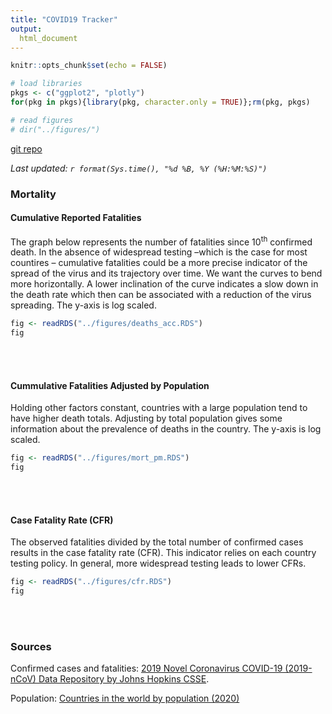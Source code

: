 ```yaml
---
title: "COVID19 Tracker"
output: 
  html_document
---
```


```r
knitr::opts_chunk$set(echo = FALSE)

# load libraries
pkgs <- c("ggplot2", "plotly")
for(pkg in pkgs){library(pkg, character.only = TRUE)};rm(pkg, pkgs)

# read figures
# dir("../figures/")
```

[git repo](https://github.com/jdemello/covid19_tracker)

_Last updated: `r format(Sys.time(), "%d %B, %Y (%H:%M:%S)")`_


### Mortality

#### Cumulative Reported Fatalities

The graph below represents the number of fatalities since 10<sup>th</sup> confirmed death. In the absence of widespread testing --which is the case for most countires -- cumulative fatalities could be a more precise indicator of the spread of the virus and its trajectory over time. We want the curves to bend more horizontally. A lower inclination of the curve indicates a slow down in the death rate which then can be associated with a reduction of the virus spreading. The y-axis is log scaled.

```r
fig <- readRDS("../figures/deaths_acc.RDS")
fig
```

<br>
<br>

#### Cummulative Fatalities Adjusted by Population

Holding other factors constant, countries with a large population tend to have higher death totals. Adjusting by total population gives some information about the prevalence of deaths in the country. The y-axis is log scaled.

```r
fig <- readRDS("../figures/mort_pm.RDS")
fig
```

<br>
<br>

#### Case Fatality Rate (CFR)

The observed fatalities divided by the total number of confirmed cases results in the case fatality rate (CFR). This indicator relies on each country testing policy. In general, more widespread testing leads to lower CFRs. 

```r
fig <- readRDS("../figures/cfr.RDS")
fig
```

<br>
<br>

### Sources

Confirmed cases and fatalities: [2019 Novel Coronavirus COVID-19 (2019-nCoV) Data Repository by Johns Hopkins CSSE](https://github.com/CSSEGISandData/COVID-19).

Population: [Countries in the world by population (2020)](https://www.worldometers.info/world-population/population-by-country/)
